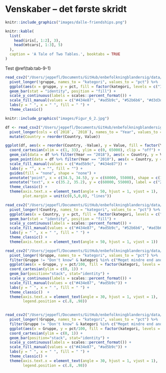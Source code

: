 # Venskaber – det første skridt {#kap6}

```r
knitr::include_graphics("images/dalle-friendships.png")
```

```r
knitr::kable(
  list(
    head(iris[, 1:2], 3),
    head(mtcars[, 1:3], 5)
  ),
  caption = 'A Tale of Two Tables.', booktabs = TRUE
)
```


Test \@ref(tab:tab-9-1)


```r

read_csv2("/Users/jeppefl/Documents/GitHub/enbefolkningblandersig/data/figur_6_1.csv") %>% 
  pivot_longer(!gruppe, names_to = "kategori", values_to = "pct") %>% 
  ggplot(aes(x = gruppe, y = pct, fill = factor(kategori, levels = c("Ingen", "1-2 personer", "3 eller flere", "Ved ikke")))) +
  geom_bar(stat = "identity", position = "fill") +
  scale_y_continuous(labels = scales::percent_format()) +
  scale_fill_manual(values = c("#434e87", "#ad5b9c", "#52b6b6", "#d3d3d3")) +
  labs(y = " ", x = " ", fill = " ") +
  theme_classic()


```

```r
knitr::include_graphics("images/Figur_6_2.jpg")
```



```r

df <- read_csv2("/Users/jeppefl/Documents/GitHub/enbefolkningblandersig/data/figur_6_3.csv") %>% 
  pivot_longer(cols = c(`2018`, `2010`), names_to = "Year", values_to = "Value") %>% 
  mutate(Country = reorder(Country, Value))

ggplot(df, aes(x = reorder(Country, -Value), y = Value, fill = factor(Year, levels = c("2010", "2018")))) +
  coord_cartesian(xlim = c(1, 33), ylim = c(0, 65000), clip = "off") +
  geom_col(data = df %>% filter(Year == "2018"), aes(x = Country, y = Value), position = position_dodge(width = 0.9), width = 0.7) +
  geom_point(data = df %>% filter(Year == "2010"), aes(x = Country, y = Value), shape = 18, size = 3, color = "#434e87") +
  scale_fill_manual(values = c("#ad5b9c", "#434e87")) +
  labs(y = "", x = "", fill = "") +
  guides(fill = "none", shape = "none") +
  annotate("point", x = c(34.5, 34.5), y = c(60000, 55000), shape = c(18, 15), size = c(3, 4), color = c("#434e87", "#ad5b9c")) +
  annotate("text", x = c(35.2, 35.2), y = c(60000, 55000), label = c("2010", "2018"), hjust = 0) +
  theme_classic() +
  theme(axis.text.x = element_text(angle = 50, hjust = 1, vjust = 1),
        plot.margin = unit(c(0,5,0,0), "lines"))

```



```r

read_csv2("/Users/jeppefl/Documents/GitHub/enbefolkningblandersig/data/figur_6_4.csv") %>% 
  pivot_longer(!Country, names_to = "kategori", values_to = "pct") %>% 
  ggplot(aes(x = Country, y = pct, fill = factor(kategori, levels = c("Ingen", "Nogle få", "Mange", "De fleste", "Alle")))) +
  geom_bar(stat = "identity", position = "fill") +
  scale_y_continuous(labels = scales::percent_format()) +
  scale_fill_manual(values = c("#434e87", "#ad5b9c", "#52b6b6", "#ad3b6b", "wheat")) +
  labs(y = " ", x = " ", fill = " ") +
  theme_classic() +
  theme(axis.text.x = element_text(angle = 50, hjust = 1, vjust = 1))

```

```r

read_csv2("/Users/jeppefl/Documents/GitHub/enbefolkningblandersig/data/figur_6_5.csv") %>% 
  pivot_longer(!Gruppe, names_to = "kategori", values_to = "pct") %>% 
  filter(Gruppe != "Don't know" & kategori %in% c("Meget mindre end andre danskere", "Noget mindre end andre danskere")) %>% 
  ggplot(aes(x = Gruppe, y = pct/100, fill = factor(kategori, levels = c("Meget mindre end andre danskere", "Noget mindre end andre danskere")))) +
  coord_cartesian(ylim = c(0, 1)) +
  geom_bar(position="stack", stat="identity") +
  scale_y_continuous(labels = scales::percent_format()) +
  scale_fill_manual(values = c("#434e87", "#ad5b9c")) +
  labs(y = " ", x = " ", fill = " ") +
  theme_classic()  +
  theme(axis.text.x = element_text(angle = 30, hjust = 1, vjust = 1),
        legend.position = c(.8, .98))
  
```

```r

read_csv2("/Users/jeppefl/Documents/GitHub/enbefolkningblandersig/data/figur_6_6.csv") %>% 
  pivot_longer(!Gruppe, names_to = "kategori", values_to = "pct") %>% 
  filter(Gruppe != "Don't know" & kategori %in% c("Meget mindre end andre danskere", "Noget mindre end andre danskere")) %>% 
  ggplot(aes(x = Gruppe, y = pct/100, fill = factor(kategori, levels = c("Meget mindre end andre danskere", "Noget mindre end andre danskere")))) +
  coord_cartesian(ylim = c(0, 1)) +
  geom_bar(position="stack", stat="identity") +
  scale_y_continuous(labels = scales::percent_format()) +
  scale_fill_manual(values = c("#434e87", "#ad5b9c")) +
  labs(y = " ", x = " ", fill = " ") +
  theme_classic() +
  theme(axis.text.x = element_text(angle = 30, hjust = 1, vjust = 1),
        legend.position = c(.8, .98))
  
```









